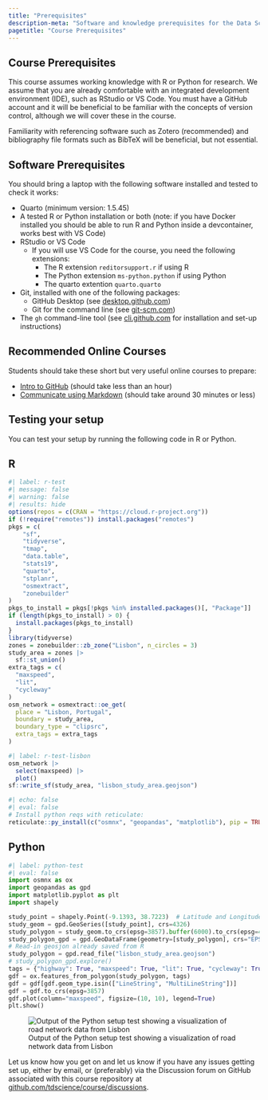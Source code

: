 ```yaml
---
title: "Prerequisites"
description-meta: "Software and knowledge prerequisites for the Data Science and Digital Tools for Transport Planning course, including setup instructions and testing code."
pagetitle: "Course Prerequisites"
---
```


## Course Prerequisites

This course assumes working knowledge with R or Python for research.
We assume that you are already comfortable with an integrated development environment (IDE), such as RStudio or VS Code.
You must have a GitHub account and it will be beneficial to be familiar with the concepts of version control, although we will cover these in the course.

Familiarity with referencing software such as Zotero (recommended) and bibliography file formats such as BibTeX will be beneficial, but not essential.

## Software Prerequisites

You should bring a laptop with the following software installed and tested to check it works:

-   Quarto (minimum version: 1.5.45)
-   A tested R or Python installation or both (note: if you have Docker installed you should be able to run R and Python inside a devcontainer, works best with VS Code)
-   RStudio or VS Code
    -   If you will use VS Code for the course, you need the following extensions:
        -   The R extension `reditorsupport.r` if using R
        -   The Python extension `ms-python.python` if using Python
        -   The quarto extention `quarto.quarto`
-   Git, installed with one of the following packages:
    -   GitHub Desktop (see [desktop.github.com](https://desktop.github.com/))
    -   Git for the command line (see [git-scm.com](https://git-scm.com/book/en/v2/Getting-Started-Installing-Git))
-   The `gh` command-line tool (see [cli.github.com](https://cli.github.com/) for installation and set-up instructions)

## Recommended Online Courses

Students should take these short but very useful online courses to prepare:

-   [Intro to GitHub](https://github.com/skills/introduction-to-github) (should take less than an hour)
-   [Communicate using Markdown](https://github.com/skills/communicate-using-markdown) (should take around 30 minutes or less)

## Testing your setup

You can test your setup by running the following code in R or Python.

::: panel-tabset

## R

```r
#| label: r-test
#| message: false
#| warning: false
#| results: hide
options(repos = c(CRAN = "https://cloud.r-project.org"))
if (!require("remotes")) install.packages("remotes")
pkgs = c(
    "sf",
    "tidyverse",
    "tmap",
    "data.table",
    "stats19",
    "quarto",
    "stplanr",
    "osmextract",
    "zonebuilder"
)
pkgs_to_install = pkgs[!pkgs %in% installed.packages()[, "Package"]]
if (length(pkgs_to_install) > 0) {
  install.packages(pkgs_to_install)
}
library(tidyverse)
zones = zonebuilder::zb_zone("Lisbon", n_circles = 3)
study_area = zones |>
  sf::st_union()
extra_tags = c(
  "maxspeed",
  "lit",
  "cycleway"
)
osm_network = osmextract::oe_get(
  place = "Lisbon, Portugal",
  boundary = study_area,
  boundary_type = "clipsrc",
  extra_tags = extra_tags
)
```

```r
#| label: r-test-lisbon
osm_network |>
  select(maxspeed) |>
  plot()
sf::write_sf(study_area, "lisbon_study_area.geojson")
```

```r
#| echo: false
#| eval: false
# Install python reqs with reticulate:
reticulate::py_install(c("osmnx", "geopandas", "matplotlib"), pip = TRUE)
```

## Python

```python
#| label: python-test
#| eval: false
import osmnx as ox
import geopandas as gpd
import matplotlib.pyplot as plt
import shapely

study_point = shapely.Point(-9.1393, 38.7223)  # Latitude and Longitude for Lisbon
study_geom = gpd.GeoSeries([study_point], crs=4326)
study_polygon = study_geom.to_crs(epsg=3857).buffer(6000).to_crs(epsg=4326).unary_union
study_polygon_gpd = gpd.GeoDataFrame(geometry=[study_polygon], crs="EPSG:4326")
# Read-in geosjon already saved from R
study_polygon = gpd.read_file("lisbon_study_area.geojson")
# study_polygon_gpd.explore()
tags = {"highway": True, "maxspeed": True, "lit": True, "cycleway": True}
gdf = ox.features_from_polygon(study_polygon, tags)
gdf = gdf[gdf.geom_type.isin(["LineString", "MultiLineString"])]
gdf = gdf.to_crs(epsg=3857)
gdf.plot(column="maxspeed", figsize=(10, 10), legend=True)
plt.show()
```

![Output of the Python setup test showing a visualization of road network data from Lisbon](images/paste-3.png)

:::

Let us know how you get on and let us know if you have any issues getting set up, either by email, or (preferably) via the Discussion forum on GitHub associated with this course repository at [github.com/tdscience/course/discussions](https://github.com/tdscience/course/discussions).